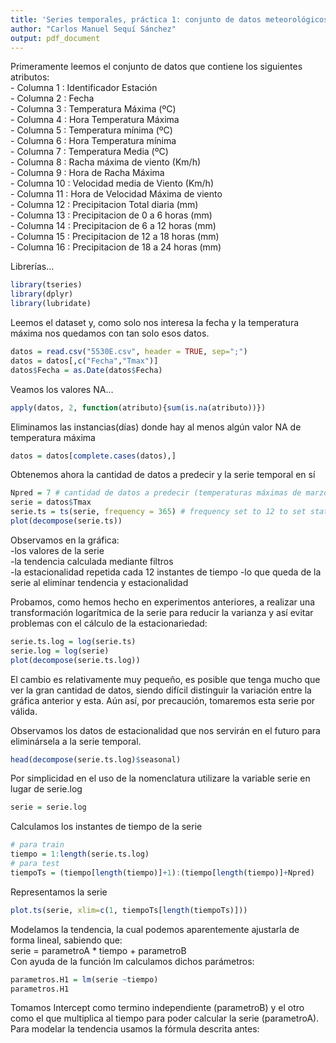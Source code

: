 ```yaml
---
title: 'Series temporales, práctica 1: conjunto de datos meteorológicos de Granada-aeropuerto Chauchina medidos por AEMET.'
author: "Carlos Manuel Sequí Sánchez"
output: pdf_document
---
```


\section{Problema 2.  ¿Qué valores de temperatura máxima, a escala diaria, se espera para la primera semana de Marzo de 2018?}
 
 
Primeramente leemos el conjunto de datos que contiene los siguientes atributos:  
- Columna 1 : Identificador Estación   
- Columna 2 : Fecha   
- Columna 3 : Temperatura Máxima (ºC)  
- Columna 4 : Hora Temperatura Máxima   
- Columna 5 : Temperatura mínima (ºC)  
- Columna 6 : Hora Temperatura mínima   
- Columna 7 : Temperatura Media (ºC)  
- Columna 8 : Racha máxima de viento (Km/h)  
- Columna 9 : Hora de Racha Máxima   
- Columna 10 : Velocidad media de Viento (Km/h)  
- Columna 11 : Hora de Velocidad Máxima de viento     
- Columna 12 : Precipitacion Total diaria (mm)   
- Columna 13 : Precipitacion de 0 a 6 horas (mm)  
- Columna 14 : Precipitacion de 6 a 12 horas (mm)  
- Columna 15 : Precipitacion de 12 a 18 horas (mm)  
- Columna 16 : Precipitacion de 18 a 24 horas (mm)  

Librerías...
```r
library(tseries)
library(dplyr)
library(lubridate)
```

Leemos el dataset y, como solo nos interesa la fecha y la temperatura máxima nos quedamos con tan solo esos datos.
```r
datos = read.csv("5530E.csv", header = TRUE, sep=";")
datos = datos[,c("Fecha","Tmax")]
datos$Fecha = as.Date(datos$Fecha)
```


Veamos los valores NA...
```r
apply(datos, 2, function(atributo){sum(is.na(atributo))})
```

Eliminamos las instancias(días) donde hay al menos algún valor NA de temperatura máxima
```r
datos = datos[complete.cases(datos),]
```

Obtenemos ahora la cantidad de datos a predecir y la serie temporal en sí
```r
Npred = 7 # cantidad de datos a predecir (temperaturas máximas de marzo y abril)
serie = datos$Tmax
serie.ts = ts(serie, frequency = 365) # frequency set to 12 to set stationality each 12 months
plot(decompose(serie.ts))
```

Observamos en la gráfica:  
-los valores de la serie  
-la tendencia calculada mediante filtros  
-la estacionalidad repetida cada 12 instantes de tiempo
-lo que queda de la serie al eliminar tendencia y estacionalidad


Probamos, como hemos hecho en experimentos anteriores, a realizar una transformación logarítmica de la serie para reducir la varianza y así evitar problemas con el cálculo de la estacionariedad:
```r
serie.ts.log = log(serie.ts) 
serie.log = log(serie) 
plot(decompose(serie.ts.log))
```

El cambio es relativamente muy pequeño, es posible que tenga mucho que ver la gran cantidad de datos, siendo difícil distinguir la variación entre la gráfica anterior y esta. Aún así, por precaución, tomaremos esta serie por válida.  

Observamos los datos de estacionalidad que nos servirán en el futuro para eliminársela a la serie temporal.
```r
head(decompose(serie.ts.log)$seasonal)
```

Por simplicidad en el uso de la nomenclatura utilizare la variable serie en lugar de serie.log
```r
serie = serie.log
```


Calculamos los instantes de tiempo de la serie
```r
# para train
tiempo = 1:length(serie.ts.log)
# para test
tiempoTs = (tiempo[length(tiempo)]+1):(tiempo[length(tiempo)]+Npred)
```


Representamos la serie
```r
plot.ts(serie, xlim=c(1, tiempoTs[length(tiempoTs)]))
```




Modelamos la tendencia, la cual podemos aparentemente ajustarla de forma lineal, sabiendo que:   
serie = parametroA * tiempo + parametroB   
Con ayuda de la función lm calculamos dichos parámetros: 
```r
parametros.H1 = lm(serie ~tiempo) 
parametros.H1
```

Tomamos Intercept como termino independiente (parametroB) y el otro como el que multiplica al tiempo para poder calcular la serie (parametroA). Para modelar la tendencia usamos la fórmula descrita antes:




























